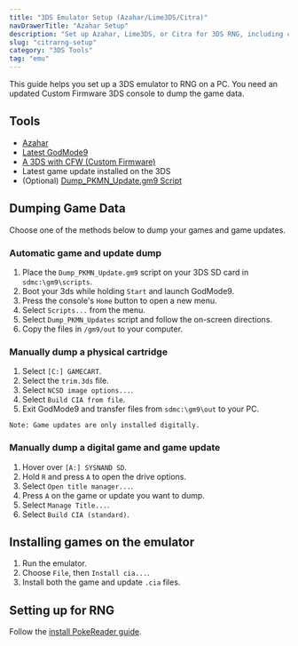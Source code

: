 ```yaml
---
title: "3DS Emulator Setup (Azahar/Lime3DS/Citra)"
navDrawerTitle: "Azahar Setup"
description: "Set up Azahar, Lime3DS, or Citra for 3DS RNG, including cart dumping and installing game updates."
slug: "citrarng-setup"
category: "3DS Tools"
tag: "emu"
---
```


This guide helps you set up a 3DS emulator to RNG on a PC. You need an updated Custom Firmware 3DS console to dump the game data.

## Tools

- [Azahar](https://github.com/azahar-emu/azahar/releases/latest)
- [Latest GodMode9](https://github.com/d0k3/GodMode9/releases)
- [A 3DS with CFW (Custom Firmware)](https://3ds.hacks.guide/)
- Latest game update installed on the 3DS
- (Optional) [Dump_PKMN_Update.gm9 Script](/downloads/Dump_PKMN_Updates.gm9)

## Dumping Game Data

Choose one of the methods below to dump your games and game updates.

### Automatic game and update dump

1. Place the `Dump_PKMN_Update.gm9` script on your 3DS SD card in `sdmc:\gm9\scripts`.
2. Boot your 3ds while holding `Start` and launch GodMode9.
3. Press the console's `Home` button to open a new menu.
4. Select `Scripts...` from the menu.
5. Select `Dump_PKMN_Updates` script and follow the on-screen directions.
6. Copy the files in `/gm9/out` to your computer.

### Manually dump a physical cartridge

1. Select `[C:] GAMECART`.
2. Select the `trim.3ds` file.
3. Select `NCSD image options...`.
4. Select `Build CIA from file`.
5. Exit GodMode9 and transfer files from `sdmc:\gm9\out` to your PC.

```
Note: Game updates are only installed digitally.
```

### Manually dump a digital game and game update

1. Hover over `[A:] SYSNAND SD`.
2. Hold `R` and press `A` to open the drive options.
3. Select `Open title manager...`.
4. Press `A` on the game or update you want to dump.
5. Select `Manage Title...`.
6. Select `Build CIA (standard)`.

## Installing games on the emulator

1. Run the emulator.
2. Choose `File`, then `Install cia...`.
3. Install both the game and update `.cia` files.

## Setting up for RNG

Follow the [install PokeReader guide](/install-pokereader-emu).
